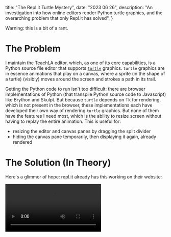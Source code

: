   title: "The Repl.it Turtle Mystery",
  date: "2023 06 26",
  description: "An investigation into how online editors render Python turtle graphics, and the overarching problem that only Repl.it has solved",
}

Warning: this is a bit of a rant.

# The Problem

I maintain the TeachLA editor, which, as one of its core capabilities, is a
Python source file editor that supports
[`turtle`](https://docs.python.org/3/library/turtle.html) graphics. `turtle`
graphics are in essence animations that play on a canvas, where a sprite (in
the shape of a turtle) (visibly) moves around the screen and strokes a path in
its trail.

Getting the Python code to run isn't too difficult: there are browser
implementations of Python (that transpile Python source code to Javascript)
like Brython and Skulpt. But because `turtle` depends on Tk for rendering, which
is not present in the browser, these implementations each have developed their
own way of rendering `turtle` graphics. But none of them have the features I need
most, which is the ability to resize screen without having to replay the entire
animation. This is useful for:

- resizing the editor and canvas panes by dragging the split divider
- hiding the canvas pane temporarily, then displaying it again, already rendered

# The Solution (In Theory)

Here's a glimmer of hope: repl.it already has this working on their website:

<video src="replit-turtle-demo.mov" controls />

Notice the delay on resizing. I suspect the turtle graphics are rendered on a
server and streamed to the browser (like what this person found in this [Stack
Overflow
post](https://stackoverflow.com/questions/69727316/how-to-execute-code-in-server-from-browser)
